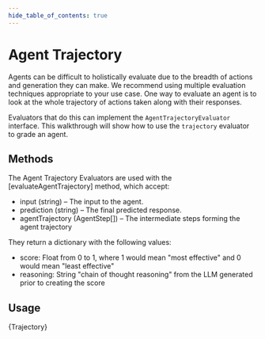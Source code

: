 ```yaml
---
hide_table_of_contents: true
---
```



# Agent Trajectory

Agents can be difficult to holistically evaluate due to the breadth of actions and generation they can make. We recommend using multiple evaluation techniques appropriate to your use case. One way to evaluate an agent is to look at the whole trajectory of actions taken along with their responses.

Evaluators that do this can implement the `AgentTrajectoryEvaluator` interface. This walkthrough will show how to use the `trajectory` evaluator to grade an agent.

## Methods

The Agent Trajectory Evaluators are used with the [evaluateAgentTrajectory] method, which accept:

- input (string) – The input to the agent.
- prediction (string) – The final predicted response.
- agentTrajectory (AgentStep[]) – The intermediate steps forming the agent trajectory

They return a dictionary with the following values:

- score: Float from 0 to 1, where 1 would mean "most effective" and 0 would mean "least effective"
- reasoning: String "chain of thought reasoning" from the LLM generated prior to creating the score

## Usage

<CodeBlock language="typescript">{Trajectory}</CodeBlock>
